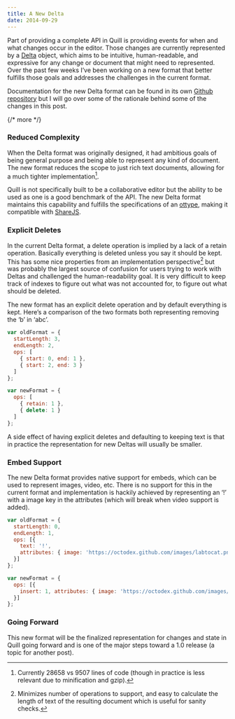 ```yaml
---
title: A New Delta
date: 2014-09-29
---
```


Part of providing a complete API in Quill is providing events for when and what changes occur in the editor. Those changes are currently represented by a [Delta](/docs/delta/) object, which aims to be intuitive, human-readable, and expressive for any change or document that might need to represented. Over the past few weeks I’ve been working on a new format that better fulfills those goals and addresses the challenges in the current format.

Documentation for the new Delta format can be found in its own [Github repository](https://github.com/ottypes/rich-text) but I will go over some of the rationale behind some of the changes in this post.

{/* more */}

### Reduced Complexity

When the Delta format was originally designed, it had ambitious goals of being general purpose and being able to represent any kind of document. The new format reduces the scope to just rich text documents, allowing for a much tighter implementation[^1].

Quill is not specifically built to be a collaborative editor but the ability to be used as one is a good benchmark of the API. The new Delta format maintains this capability and fulfills the specifications of an [ottype](https://github.com/ottypes/docs), making it compatible with [ShareJS](https://github.com/share/ShareJS).

### Explicit Deletes

In the current Delta format, a delete operation is implied by a lack of a retain operation. Basically everything is deleted unless you say it should be kept. This has some nice properties from an implementation perspective[^2] but was probably the largest source of confusion for users trying to work with Deltas and challenged the human-readability goal. It is very difficult to keep track of indexes to figure out what was not accounted for, to figure out what should be deleted.

The new format has an explicit delete operation and by default everything is kept. Here’s a comparison of the two formats both representing removing the ‘b’ in ‘abc’.

```javascript
var oldFormat = {
  startLength: 3,
  endLength: 2,
  ops: [
    { start: 0, end: 1 },
    { start: 2, end: 3 }
  ]
};

var newFormat = {
  ops: [
    { retain: 1 },
    { delete: 1 }
  ]
};
```

A side effect of having explicit deletes and defaulting to keeping text is that in practice the representation for new Deltas will usually be smaller.

### Embed Support

The new Delta format provides native support for embeds, which can be used to represent images, video, etc. There is no support for this in the current format and implementation is hackily achieved by representing an ‘!’ with a image key in the attributes (which will break when video support is added).

```javascript
var oldFormat = {
  startLength: 0,
  endLength: 1,
  ops: [{
    text: '!',
    attributes: { image: 'https://octodex.github.com/images/labtocat.png' }
  }]
};

var newFormat = {
  ops: [{
    insert: 1, attributes: { image: 'https://octodex.github.com/images/labtocat.png' }
  }]
};
```

### Going Forward

This new format will be the finalized representation for changes and state in Quill going forward and is one of the major steps toward a 1.0 release (a topic for another post).

[^1]: Currently 28658 vs 9507 lines of code (though in practice is less relevant due to minification and gzip).
[^2]: Minimizes number of operations to support, and easy to calculate the length of text of the resulting document which is useful for sanity checks.
